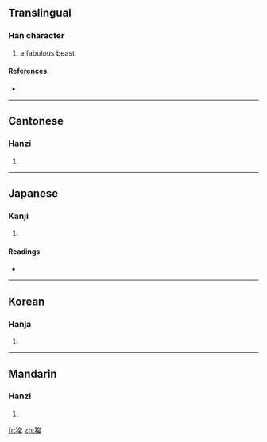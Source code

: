==Translingual==

===Han character===
{{Han char|rn=94|rad=犬|as=07|sn=10|four=4324<sub>7</sub>|canj=大竹戈金水 (KHICE)}}

# a fabulous beast

====References====
* {{Han ref|kx=0712.010|dkj=20431|dj=1124.020|hdz=21350.100|uh=72FB|ud=29435|bh=D2A9|bd=53929}}

----

==Cantonese==

===Hanzi===
{{yue-hanzi|jyut=|y=syun1}}

# {{defn|Cantonese|sort=犬07}}

----

==Japanese==

===Kanji===
{{ja-kanji|grade=|rs=犬07}}

# {{defn|Japanese|sort=犬07}}

====Readings====
* {{ja-readings|on=[[さん]] (san), [[しゅん]] (shun)|kun=}}

----

==Korean==

===Hanja===
{{ko-hanja|hangeul=산|eumhun=|rv=san|mr=san|y=san}}

# {{defn|Korean|sort=犬07}}

----

==Mandarin==

===Hanzi===
{{cmn-hanzi|pin=[[suān]] ([[suan1]])|wg=suan<sup>1</sup>}}

# {{defn|Mandarin|sort=犬07}}

[[fr:狻]]
[[zh:狻]]